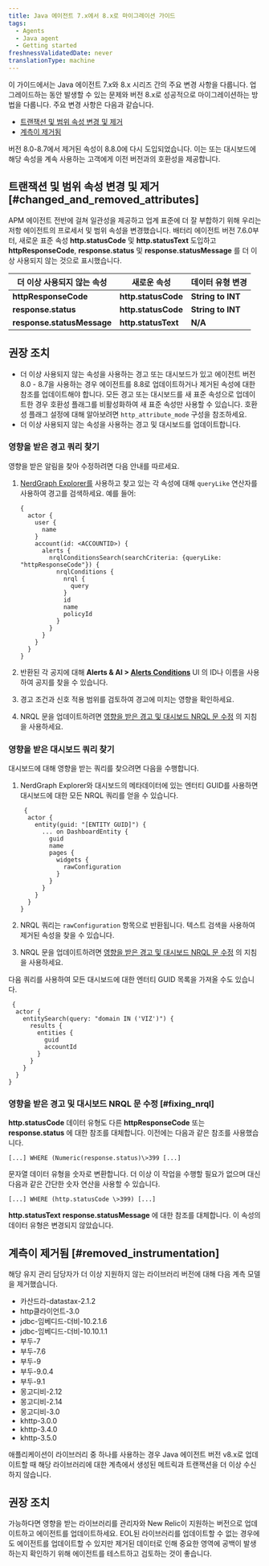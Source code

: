 ```yaml
---
title: Java 에이전트 7.x에서 8.x로 마이그레이션 가이드
tags:
  - Agents
  - Java agent
  - Getting started
freshnessValidatedDate: never
translationType: machine
---
```


이 가이드에서는 Java 에이전트 7.x와 8.x 시리즈 간의 주요 변경 사항을 다룹니다. 업그레이드하는 동안 발생할 수 있는 문제와 버전 8.x로 성공적으로 마이그레이션하는 방법을 다룹니다. 주요 변경 사항은 다음과 같습니다.

* [트랜잭션 및 범위 속성 변경 및 제거](#changed_and_removed_attributes)
* [계측이 제거됨](#removed_instrumentation)

<Callout variant="important">
  버전 8.0-8.7에서 제거된 속성이 8.8.0에 다시 도입되었습니다. 이는 <InlinePopover type="alerts"/>또는 대시보드에 해당 속성을 계속 사용하는 고객에게 이전 버전과의 호환성을 제공합니다.
</Callout>

## 트랜잭션 및 범위 속성 변경 및 제거 [#changed_and_removed_attributes]

APM 에이전트 전반에 걸쳐 일관성을 제공하고 업계 표준에 더 잘 부합하기 위해 우리는 저항 에이전트의 프로세서 및 범위 속성을 변경했습니다. 배터리 에이전트 버전 7.6.0부터, 새로운 표준 속성 <DoNotTranslate>**http.statusCode**</DoNotTranslate> 및 <DoNotTranslate>**http.statusText**</DoNotTranslate> 도입하고 <DoNotTranslate>**httpResponseCode**</DoNotTranslate>, <DoNotTranslate>**response.status**</DoNotTranslate> 및 <DoNotTranslate>**response.statusMessage**</DoNotTranslate> 를 더 이상 사용되지 않는 것으로 표시했습니다.

| 더 이상 사용되지 않는 속성                                             | 새로운 속성                                               | 데이터 유형 변경                                          |
| ----------------------------------------------------------- | ---------------------------------------------------- | -------------------------------------------------- |
| <DoNotTranslate>**httpResponseCode**</DoNotTranslate>       | <DoNotTranslate>**http.statusCode**</DoNotTranslate> | <DoNotTranslate>**String to INT**</DoNotTranslate> |
| <DoNotTranslate>**response.status**</DoNotTranslate>        | <DoNotTranslate>**http.statusCode**</DoNotTranslate> | <DoNotTranslate>**String to INT**</DoNotTranslate> |
| <DoNotTranslate>**response.statusMessage**</DoNotTranslate> | <DoNotTranslate>**http.statusText**</DoNotTranslate> | <DoNotTranslate>**N/A**</DoNotTranslate>           |

## 권장 조치

* 더 이상 사용되지 않는 속성을 사용하는 경고 또는 대시보드가 있고 에이전트 버전 8.0 - 8.7을 사용하는 경우 에이전트를 8.8로 업데이트하거나 제거된 속성에 대한 참조를 업데이트해야 합니다. 모든 경고 또는 대시보드를 새 표준 속성으로 업데이트한 경우 호환성 플래그를 비활성화하여 새 표준 속성만 사용할 수 있습니다. 호환성 플래그 설정에 대해 알아보려면 `http_attribute_mode` 구성을 참조하세요.
* 더 이상 사용되지 않는 속성을 사용하는 경고 및 대시보드를 업데이트합니다.

### 영향을 받은 경고 쿼리 찾기

영향을 받은 알림을 찾아 수정하려면 다음 안내를 따르세요.

1. [NerdGraph Explorer를](https://one.newrelic.com/nerdgraph-graphiql) 사용하고 찾고 있는 각 속성에 대해 `queryLike` 연산자를 사용하여 경고를 검색하세요. 예를 들어:

   ```
   {
     actor {
       user {
         name
       }
       account(id: <ACCOUNTID>) {
         alerts {
           nrqlConditionsSearch(searchCriteria: {queryLike: "httpResponseCode"}) {
             nrqlConditions {
               nrql {
                 query
               }
               id
               name
               policyId
             }
           }
         }
       }
     }
   }  
   ```

2. 반환된 각 공지에 대해 <DoNotTranslate>**Alerts & AI > [Alerts Conditions](https://one.newrelic.com/alerts-ai/condition-builder/condition-list)**</DoNotTranslate> UI 의 ID나 이름을 사용하여 공지를 찾을 수 있습니다.

3. 경고 조건과 신호 적용 범위를 검토하여 경고에 미치는 영향을 확인하세요.

4. NRQL 문을 업데이트하려면 [영향을 받은 경고 및 대시보드 NRQL 문 수정](#fixing_nrql) 의 지침을 사용하세요.

### 영향을 받은 대시보드 쿼리 찾기

대시보드에 대해 영향을 받는 쿼리를 찾으려면 다음을 수행합니다.

1. NerdGraph Explorer와 대시보드의 메타데이터에 있는 엔터티 GUID를 사용하면 대시보드에 대한 모든 NRQL 쿼리를 얻을 수 있습니다.

   ```
    {
     actor {
       entity(guid: "[ENTITY GUID]") {
         ... on DashboardEntity {
           guid
           name
           pages {
             widgets {
               rawConfiguration
             }
           }
         }
       }
     }
   }
   ```

2. NRQL 쿼리는 `rawConfiguration` 항목으로 반환됩니다. 텍스트 검색을 사용하여 제거된 속성을 찾을 수 있습니다.

3. NRQL 문을 업데이트하려면 [영향을 받은 경고 및 대시보드 NRQL 문 수정](#fixing_nrql) 의 지침을 사용하세요.

다음 쿼리를 사용하여 모든 대시보드에 대한 엔터티 GUID 목록을 가져올 수도 있습니다.

```
 {
  actor {
    entitySearch(query: "domain IN ('VIZ')") {
      results {
        entities {
          guid
          accountId
        }
      }
    }
  }
}
```

### 영향을 받은 경고 및 대시보드 NRQL 문 수정 [#fixing_nrql]

<DoNotTranslate>**http.statusCode**</DoNotTranslate> 데이터 유형도 다른 <DoNotTranslate>**httpResponseCode**</DoNotTranslate> 또는 <DoNotTranslate>**response.status**</DoNotTranslate> 에 대한 참조를 대체합니다. 이전에는 다음과 같은 참조를 사용했습니다.

`[...] WHERE (Numeric(response.status)\>399 [...]`

문자열 데이터 유형을 숫자로 변환합니다. 더 이상 이 작업을 수행할 필요가 없으며 대신 다음과 같은 간단한 숫자 연산을 사용할 수 있습니다.

`[...] WHERE (http.statusCode \>399) [...]`

<DoNotTranslate>**http.statusText**</DoNotTranslate> <DoNotTranslate>**response.statusMessage**</DoNotTranslate> 에 대한 참조를 대체합니다. 이 속성의 데이터 유형은 변경되지 않았습니다.

## 계측이 제거됨 [#removed_instrumentation]

해당 유지 관리 담당자가 더 이상 지원하지 않는 라이브러리 버전에 대해 다음 계측 모델을 제거했습니다.

* 카산드라-datastax-2.1.2
* http클라이언트-3.0
* jdbc-임베디드-더비-10.2.1.6
* jdbc-임베디드-더비-10.10.1.1
* 부두-7
* 부두-7.6
* 부두-9
* 부두-9.0.4
* 부두-9.1
* 몽고디비-2.12
* 몽고디비-2.14
* 몽고디비-3.0
* khttp-3.0.0
* khttp-3.4.0
* khttp-3.5.0

애플리케이션이 라이브러리 중 하나를 사용하는 경우 Java 에이전트 버전 v8.x로 업데이트할 때 해당 라이브러리에 대한 계측에서 생성된 메트릭과 트랜잭션을 더 이상 수신하지 않습니다.

## 권장 조치

가능하다면 영향을 받는 라이브러리를 관리자와 New Relic이 지원하는 버전으로 업데이트하고 에이전트를 업데이트하세요. EOL된 라이브러리를 업데이트할 수 없는 경우에도 에이전트를 업데이트할 수 있지만 제거된 데이터로 인해 중요한 영역에 공백이 발생하는지 확인하기 위해 에이전트를 테스트하고 검토하는 것이 좋습니다.